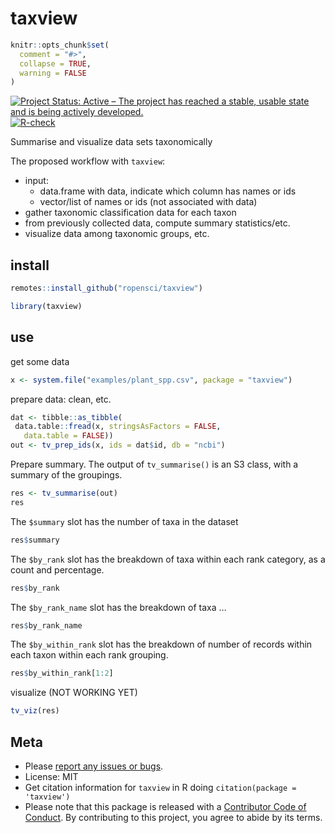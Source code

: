 taxview
=======

```r
knitr::opts_chunk$set(
  comment = "#>",
  collapse = TRUE,
  warning = FALSE
)
```

[![Project Status: Active – The project has reached a stable, usable state and is being actively developed.](https://www.repostatus.org/badges/latest/active.svg)](https://www.repostatus.org/#active)
[![R-check](https://github.com/ropensci/taxview/workflows/R-check/badge.svg)](https://github.com/ropensci/taxview/actions)

Summarise and visualize data sets taxonomically

The proposed workflow with `taxview`:

- input:
  - data.frame with data, indicate which column has names or ids
  - vector/list of names or ids (not associated with data)
- gather taxonomic classification data for each taxon
- from previously collected data, compute summary statistics/etc.
- visualize data among taxonomic groups, etc.

## install

```r
remotes::install_github("ropensci/taxview")
```

```r
library(taxview)
```

## use

get some data

```r
x <- system.file("examples/plant_spp.csv", package = "taxview")
```

prepare data: clean, etc.

```r
dat <- tibble::as_tibble(
 data.table::fread(x, stringsAsFactors = FALSE, 
   data.table = FALSE))
out <- tv_prep_ids(x, ids = dat$id, db = "ncbi")
```

Prepare summary. The output of `tv_summarise()` is an S3 class, with a summary of the groupings.

```r
res <- tv_summarise(out)
res
```

The `$summary` slot has the number of taxa in the dataset

```r
res$summary
```

The `$by_rank` slot has the breakdown of taxa within each rank category, as a count and percentage.

```r
res$by_rank
```

The `$by_rank_name` slot has the breakdown of taxa ...

```r
res$by_rank_name
```

The `$by_within_rank` slot has the breakdown of number of records within each taxon within each rank grouping.

```r
res$by_within_rank[1:2]
```

visualize (NOT WORKING YET)

```r
tv_viz(res)
```

## Meta

* Please [report any issues or bugs](https://github.com/ropensci/taxview/issues).
* License: MIT
* Get citation information for `taxview` in R doing `citation(package = 'taxview')`
* Please note that this package is released with a [Contributor Code of Conduct](https://ropensci.org/code-of-conduct/). By contributing to this project, you agree to abide by its terms.

